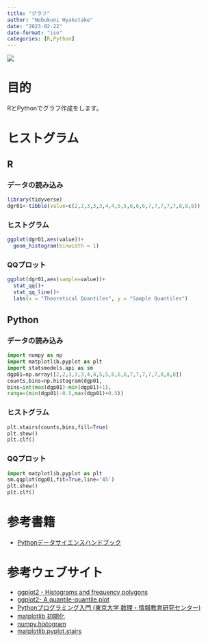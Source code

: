 ```yaml
---
title: "グラフ"
author: "Nobukuni Hyakutake"
date: "2023-02-22"
date-format: "iso"
categories: [R,Python]
---
```


![](mountain.jpeg)

# 目的

RとPythonでグラフ作成をします。

# ヒストグラム

## R

### データの読み込み

```r
library(tidyverse)
dgr01<-tibble(value=c(2,2,3,3,3,4,4,5,5,6,6,6,7,7,7,7,7,8,8,8))
```

### ヒストグラム

```r
ggplot(dgr01,aes(value))+
  geom_histogram(binwidth = 1)
```

### QQプロット

```r
ggplot(dgr01,aes(sample=value))+
  stat_qq()+
  stat_qq_line()+
  labs(x = "Theoretical Quantiles", y = "Sample Quantiles")
```


## Python

### データの読み込み

```python
import numpy as np
import matplotlib.pyplot as plt
import statsmodels.api as sm
dgp01=np.array([2,2,3,3,3,4,4,5,5,6,6,6,7,7,7,7,7,8,8,8])
counts,bins=np.histogram(dgp01,
bins=int(max(dgp01)-min(dgp01)+1),
range=(min(dgp01)-0.5,max(dgp01)+0.5))
```

### ヒストグラム

```python
plt.stairs(counts,bins,fill=True)
plt.show()
plt.clf()
```

### QQプロット

```python
import matplotlib.pyplot as plt
sm.qqplot(dgp01,fit=True,line='45')
plt.show()
plt.clf()
```


# 参考書籍

- [Pythonデータサイエンスハンドブック](https://www.oreilly.co.jp/books/9784873118413/)

# 参考ウェブサイト

- [ggplot2 - Histograms and frequency polygons](https://ggplot2.tidyverse.org/reference/geom_histogram.html)
- [ggplot2- A quantile-quantile plot](https://ggplot2.tidyverse.org/reference/geom_qq.html)
- [Pythonプログラミング入門 (東京大学 数理・情報教育研究センター)](https://utokyo-ipp.github.io/index.html)
- [matplotlib 初期化](https://nakazakimasahito.wordpress.com/)
- [numpy.histogram](https://numpy.org/doc/stable/reference/generated/numpy.histogram.html)
- [matplotlib.pyplot.stairs](https://matplotlib.org/stable/api/_as_gen/matplotlib.pyplot.stairs.html)